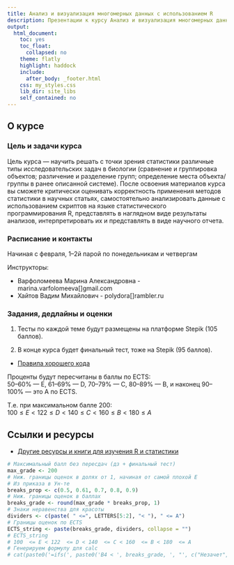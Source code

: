 ```yaml
---
title: Анализ и визуализация многомерных данных с использованием R
description: Презентации к курсу Анализ и визуализация многомерных данных с использованием R
output:
  html_document:
    toc: yes
    toc_float:
      collapsed: no
    theme: flatly
    highlight: haddock
    include:
      after_body: _footer.html
    css: my_styles.css
    lib_dir: site_libs
    self_contained: no
---
```

 
## О курсе

### Цель и задачи курса

Цель курса — научить решать с точки зрения статистики различные типы исследовательских задач в биологии (сравнение и группировка объектов; различение и разделение групп; определение места объекта/группы в ранее описанной системе). После освоения материалов курса вы сможете критически оценивать корректность применения методов статистики в научных статьях, самостоятельно анализировать данные с использованием скриптов на языке статистического программирования R, представлять в наглядном виде результаты анализов, интерпретировать их и представлять в виде научного отчета.

### Расписание и контакты

Начиная с февраля, 1--2й парой по понедельникам и четвергам

Инструкторы: 

- Варфоломеева Марина Александровна -  marina.varfolomeeva[]gmail.com
- Хайтов Вадим Михайлович - polydora[]rambler.ru


### Задания, дедлайны и оценки


(1) Тесты по каждой теме будут размещены на платформе Stepik (105 баллов).

(2) В конце курса будет финальный тест, тоже на Stepik (95 баллов).

- [Правила хорошего кода](coding_practices.html)

Проценты будут пересчитаны в баллы по ECTS:  
50--60% --- E, 61--69% --- D, 70--79% --- C, 80--89% --- B, и наконец 90--100% --- это A по ECTS.

Т.е. при максимальном балле 200:  
$100 \le E < 122 \le D < 140 \le C < 160 \le B < 180 \le A$

## Ссылки и ресурсы

- [Другие ресурсы и книги для изучения R и статистики](resources.html)

```r
# Максимальный балл без пересдач (дз + финальный тест)
max_grade <- 200
# Ниж. границы оценок в долях от 1, начиная от самой плохой E
# Из приказа в Ун-те
breaks_prop <- c(0.5, 0.61, 0.7, 0.8, 0.9)
# Ниж. границы оценок в баллах
breaks_grade <- round(max_grade * breaks_prop, 1)
# Знаки неравенства для красоты
dividers <- c(paste( " <=", LETTERS[5:2], "< "), " <= A")
# Границы оценок по ECTS
ECTS_string <- paste(breaks_grade, dividers, collapse = "")
# ECTS_string
# 100  <= E < 122  <= D < 140  <= C < 160  <= B < 180  <= A
# Генерируем формулу для calc
# cat(paste0('=ifs(', paste0('B4 < ', breaks_grade, ', "', c("Незачет", LETTERS[5:2]), collapse = '", '), '", B4 >= ', breaks_grade[5], ', "A")'))

```

<br/>
<br/>
